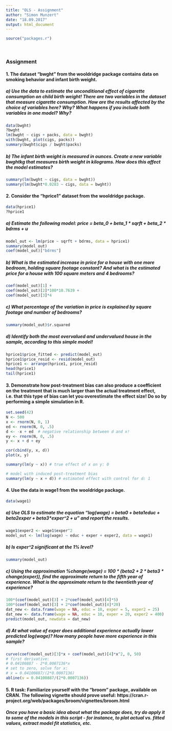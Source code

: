 ```yaml
---
title: "OLS - Assignment"
author: "Simon Munzert"
date: "18.09.2017"
output: html_document
---
```



```r
source("packages.r")
```

<br>

### Assignment

#### 1. The dataset "bwght" from the wooldridge package contains data on smoking behavior and infant birth weight.

##### a) Use the data to estimate the unconditional effect of cigarette consumption on child birth weight! There are two variables in the dataset that measure cigarette consumption. How are the results affected by the choice of variables here? Why? What happens if you include both variables in one model? Why?

```r
data(bwght)
?bwght
lm(bwght ~ cigs + packs, data = bwght)
with(bwght, plot(cigs, packs))
summary(bwght$cigs / bwght$packs)
```

##### b) The infant birth weight is measured in ounces. Create a new variable bwghtkg that measures birth weight in kilograms. How does this affect the model estimates?

```r
summary(lm(bwght ~ cigs, data = bwght))
summary(lm(bwght*0.0283 ~ cigs, data = bwght))
```


#### 2. Consider the "hprice1" dataset from the wooldridge package.
  
```r
data(hprice1)
?hprice1
```

##### a) Estimate the following model: price = beta_0 + beta_1 * sqrft + beta_2 * bdrms + u

```r
model_out <- lm(price ~ sqrft + bdrms, data = hprice1)
summary(model_out)
coef(model_out)["bdrms"]
```

##### b) What is the estimated increase in price for a house with one more bedroom, holding square footage constant? And what is the estimated price for a house with 100 square meters and 4 bedrooms?

```r
coef(model_out)[1] + 
coef(model_out)[2]*100*10.7639 + 
coef(model_out)[3]*4
```

##### c) What percentage of the variation in price is explained by square footage and number of bedrooms?
  
```r
summary(model_out)$r.squared
```

##### d) Identify both the most overvalued and undervalued house in the sample, according to this simple model! 
```r
hprice1$price_fitted <- predict(model_out)
hprice1$price_resid <- resid(model_out)
hprice1 <- arrange(hprice1, price_resid)
head(hprice1)
tail(hprice1)
```


#### 3. Demonstrate how post-treatment bias can also produce a coefficient on the treatment that is much larger than the actual treatment effect, i.e. that this type of bias can let you overestimate the effect size! Do so by performing a simple simulation in R.

```r
set.seed(42)
N <- 500
x <- rnorm(N, 0, 1)
ed <- rnorm(N, 0, .5)
d <- -x + ed  # negative relationship between d and x!
ey <- rnorm(N, 0, .5)
y <- x + d + ey

cor(cbind(y, x, d))
plot(x, y)

summary(lm(y ~ x)) # true effect of x on y: 0

# model with induced post-treatment bias
summary(lm(y ~ x + d)) # estimated effect with control for d: 1
```


#### 4.  Use the data in wage1 from the wooldridge package.

```r
data(wage1)
```

##### a) Use OLS to estimate the equation "log(wage) = beta0 + beta1*educ + beta2*exper + beta3*exper^2 + u" and report the results.

```r
wage1$exper2 <- wage1$exper^2
model_out <- lm(log(wage) ~ educ + exper + exper2, data = wage1)
```

##### b) Is exper^2 significant at the 1% level?

```r
summary(model_out)
```

##### c) Using the approximation %change(wage) = 100 * (beta2 + 2 * beta3 * change(exper)), find the approximate return to the fifth year of experience. What is the approximate return to the twentieth year of experience?

```r
100*(coef(model_out)[3] + 2*coef(model_out)[4]*5)
100*(coef(model_out)[3] + 2*coef(model_out)[4]*20)
dat_new <- data.frame(wage = NA, educ = 10, exper = 5, exper2 = 25)
dat_new <- data.frame(wage = NA, educ = 10, exper = 20, exper2 = 400)
predict(model_out, newdata = dat_new)
```

##### d) At what value of exper does additional experience actually lower predicted log(wage)? How many people have more experience in this sample?

```r
curve(coef(model_out)[3]*x + coef(model_out)[4]*x^2, 0, 50)
# first derivative: 
# 0.04100887 - 2*0.0007136*x
# set to zero, solve for x:
# x = 0.04100887/(2*0.0007136)
abline(v = 0.04100887/(2*0.0007136))
```

#### 5. R task: Familiarize yourself with the "broom" package, available on CRAN. The following vignette should prove useful: https://cran.r-project.org/web/packages/broom/vignettes/broom.html

##### Once you have a basic idea about what the package does, try do apply it to some of the models in this script - for instance, to plot actual vs. fitted values, extract model fit statistics, etc.





